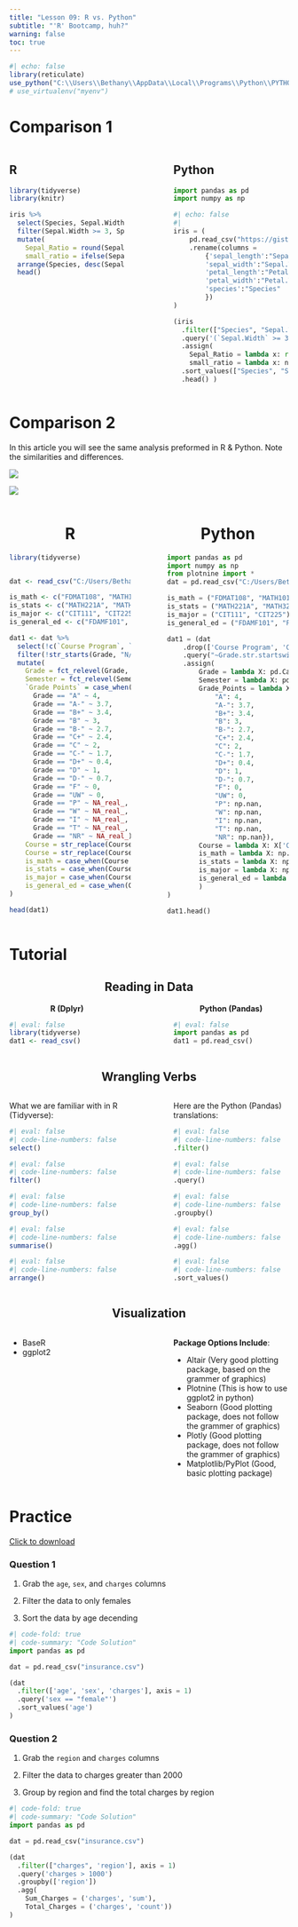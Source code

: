 ```yaml
---
title: "Lesson 09: R vs. Python"
subtitle: "'R' Bootcamp, huh?"
warning: false
toc: true 
---
```



```r
#| echo: false
library(reticulate)
use_python("C:\\Users\\Bethany\\AppData\\Local\\Programs\\Python\\PYTHON~1\\python.exe")
# use_virtualenv("myenv")
```


::: {.panel-tabset}

# Comparison 1



::: columns
::: {.column width="45%"}

## R 

```r
library(tidyverse)
library(knitr)
```

```r

iris %>% 
  select(Species, Sepal.Width, Sepal.Length) %>% 
  filter(Sepal.Width >= 3, Species %in% c("setosa", "virginica")) %>% 
  mutate(
    Sepal_Ratio = round(Sepal.Width/Sepal.Length, 4), 
    small_ratio = ifelse(Sepal_Ratio < 0.7, 1, 0)) %>%
  arrange(Species, desc(Sepal.Length)) %>% 
  head()

```
 
:::
::: {.column width="10%"}
:::
::: {.column width="45%"}

## Python

```python
import pandas as pd
import numpy as np
```

```python
#| echo: false
#| 
iris = (
    pd.read_csv("https://gist.github.com/curran/a08a1080b88344b0c8a7/raw/0e7a9b0a5d22642a06d3d5b9bcbad9890c8ee534/iris.csv")
    .rename(columns = 
        {'sepal_length':"Sepal.Length", 
        'sepal_width':"Sepal.Width", 
        'petal_length':"Petal.Length", 
        'petal_width':"Petal.Width",
        'species':"Species"
        })
)

```


```python
(iris
  .filter(["Species", "Sepal.Width", "Sepal.Length"])
  .query('(`Sepal.Width` >= 3) & (Species in ["setosa", "virginica"])')
  .assign(
    Sepal_Ratio = lambda x: round( x['Sepal.Width'] / x['Sepal.Length'], 4), 
    small_ratio = lambda x: np.where(x['Sepal_Ratio'], 1, 0))
  .sort_values(["Species", "Sepal.Length"], ascending = [True, False])
  .head() )
```


:::
:::



# Comparison 2 




In this article you will see the same analysis preformed in R & Python. Note the similarities and differences. 

::: {layout="[15,-10,15]"}

![](Rlogo.png)

![](python-logo-only.png)

:::

::: columns
::: {.column width="47.5%"}

<center>

# R

</center>

```r
library(tidyverse)


dat <- read_csv("C:/Users/Bethany/Downloads/grades.csv")
```

```r
is_math <- c("FDMAT108", "MATH101")
is_stats <- c("MATH221A", "MATH325")
is_major <- c("CIT111", "CIT225")
is_general_ed <- c("FDAMF101", "FDENG101")
```

```r
dat1 <- dat %>% 
  select(!c(`Course Program`, `Catalog`, `Grade Type`)) %>% 
  filter(!str_starts(Grade, "N/A")) %>% 
  mutate(
    Grade = fct_relevel(Grade, c("A", "A-", "B+", "B", "B-", "C+", "C", "C-", "D+", "D", "D-", "F", "P", "W")), 
    Semester = fct_relevel(Semester, "WI19", "SP19", "FA19", "WI20", "SP20", "FA20", "WI21", "SP21", "FA21", "WI22", "SP22", "FA22"), 
    `Grade Points` = case_when(
      Grade == "A" ~ 4, 
      Grade == "A-" ~ 3.7, 
      Grade == "B+" ~ 3.4, 
      Grade == "B" ~ 3,
      Grade == "B-" ~ 2.7, 
      Grade == "C+" ~ 2.4,
      Grade == "C" ~ 2, 
      Grade == "C-" ~ 1.7,
      Grade == "D+" ~ 0.4, 
      Grade == "D" ~ 1,
      Grade == "D-" ~ 0.7, 
      Grade == "F" ~ 0,
      Grade == "UW" ~ 0, 
      Grade == "P" ~ NA_real_,
      Grade == "W" ~ NA_real_, 
      Grade == "I" ~ NA_real_,
      Grade == "T" ~ NA_real_, 
      Grade == "NR" ~ NA_real_), 
    Course = str_replace(Course, "-\\d\\d", ""), 
    Course = str_replace(Course, "\\W", ""), 
    is_math = case_when(Course %in% is_math ~ 1, TRUE ~ 0),
    is_stats = case_when(Course %in% is_stats ~ 1, TRUE ~ 0), 
    is_major = case_when(Course %in% is_major ~ 1, TRUE ~ 0), 
    is_general_ed = case_when(Course %in% is_general_ed ~ 1, TRUE ~ 0)
)
```

<n>

```r
head(dat1)
```

:::
::: {.column width="5%"}
:::
::: {.column width="47.5%"}

<center>

# Python 

</center>

```python
import pandas as pd
import numpy as np
from plotnine import *
dat = pd.read_csv("C:/Users/Bethany/Downloads/grades.csv")
```

```python
is_math = ("FDMAT108", "MATH101")
is_stats = ("MATH221A", "MATH325")
is_major = ("CIT111", "CIT225")
is_general_ed = ("FDAMF101", "FDENG101")
```

```python
dat1 = (dat
    .drop(['Course Program', 'Catalog', 'Grade Type'], axis = 1)
    .query("~Grade.str.startswith('N/A')")
    .assign(
        Grade = lambda X: pd.Categorical(X.Grade, categories = ["A", "A-", "B+", "B", "B-", "C+", "C", "C-", "D+", "D", "D-", "F", "P", "W"]), 
        Semester = lambda X: pd.Categorical(X.Semester, ["WI19", "SP19", "FA19", "WI20", "SP20", "FA20", "WI21", "SP21", "FA21", "WI22", "SP22", "FA22"]),
        Grade_Points = lambda X: X['Grade'].replace({
            "A": 4, 
            "A-": 3.7,
            "B+": 3.4, 
            "B": 3,
            "B-": 2.7, 
            "C+": 2.4,
            "C": 2, 
            "C-": 1.7,
            "D+": 0.4, 
            "D": 1,
            "D-": 0.7, 
            "F": 0,
            "UW": 0, 
            "P": np.nan,
            "W": np.nan, 
            "I": np.nan,
            "T": np.nan, 
            "NR": np.nan}),
        Course = lambda X: X['Course'].replace({r"-\d\d": "", r"\W":""}, regex=True),
        is_math = lambda X: np.where(X['Course'].isin(is_math), True, False), 
        is_stats = lambda X: np.where(X['Course'].isin(is_stats), True, False), 
        is_major = lambda X: np.where(X['Course'].isin(is_major), 1, 0), 
        is_general_ed = lambda X: np.where(X['Course'].isin(is_general_ed), 1, 0)
        )
)
```

```python
dat1.head()
```

:::
:::




# Tutorial 


<center> 
  <h2> 
    Reading in Data
  </h2>
</center>

::: columns
::: {.column width="45%"}

<center> 
  <b> 
    R (Dplyr)
  </b>
</center>

```r
#| eval: false
library(tidyverse)
dat1 <- read_csv()
```
 
:::
::: {.column width="10%"}
:::
::: {.column width="45%"}

<center> 
  <b> 
    Python (Pandas)
  </b>
</center>


```python
#| eval: false
import pandas as pd
dat1 = pd.read_csv()
```


:::
:::

<center> 
  <h2> 
    Wrangling Verbs
  </h2>
</center>



::: columns
::: {.column width="45%"}

What we are familiar with in R (Tidyverse): 

```r
#| eval: false
#| code-line-numbers: false
select()
```
```r
#| eval: false
#| code-line-numbers: false
filter()
```
```r
#| eval: false
#| code-line-numbers: false
group_by()
```
```r
#| eval: false
#| code-line-numbers: false
summarise()
```
```r
#| eval: false
#| code-line-numbers: false
arrange()
```

:::
::: {.column width="10%"}
:::
::: {.column width="45%"}

Here are the Python (Pandas) translations: 
```python
#| eval: false
#| code-line-numbers: false
.filter()
```
```python
#| eval: false
#| code-line-numbers: false
.query()
```
```python
#| eval: false
#| code-line-numbers: false
.groupby()
```
```python
#| eval: false
#| code-line-numbers: false
.agg()
```
```python
#| eval: false
#| code-line-numbers: false
.sort_values()
```

:::
:::


<center> 
  <h2> 
    Visualization
  </h2>
</center>


::: columns
::: {.column width="45%"}

- BaseR
- ggplot2

:::
::: {.column width="10%"}
:::
::: {.column width="45%"}



**Package Options Include**: 

- Altair (Very good plotting package, based on the grammer of graphics)
- Plotnine (This is how to use ggplot2 in python)
- Seaborn (Good plotting package, does not follow the grammer of graphics)
- Plotly (Good plotting package, does not follow the grammer of graphics)
- Matplotlib/PyPlot (Good, basic plotting package)


:::
:::




# Practice

<a href="insurance.csv" download>Click to download</a>


### Question 1

1) Grab the `age`, `sex`, and `charges` columns 

2) Filter the data to only females

3) Sort the data by age decending 

```python
#| code-fold: true
#| code-summary: "Code Solution"
import pandas as pd

dat = pd.read_csv("insurance.csv")

(dat
  .filter(['age', 'sex', 'charges'], axis = 1)
  .query('sex == "female"')
  .sort_values('age')
)
```


### Question 2 

1) Grab the `region` and `charges` columns 

2) Filter the data to charges greater than 2000 

3) Group by region and find the total charges by region

```python
#| code-fold: true
#| code-summary: "Code Solution"
import pandas as pd

dat = pd.read_csv("insurance.csv")

(dat
  .filter(["charges", 'region'], axis = 1)
  .query('charges > 1000')
  .groupby(['region'])
  .agg(
    Sum_Charges = ('charges', 'sum'),
    Total_Charges = ('charges', 'count'))
)
```



::: 